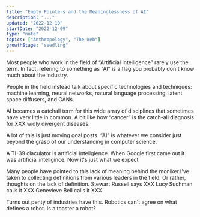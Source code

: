 ```yaml
---
title: "Empty Pointers and the Meaninglessness of AI"
description: "..."
updated: "2022-12-10"
startDate: "2022-12-09"
type: "note"
topics: ["Anthropology", "The Web"]
growthStage: "seedling"
---
```


Most people who work in the field of “Artificial Intelligence” rarely use the term. In fact, refering to something as “AI” is a flag you probably don't know much about the industry.

People in the field instead talk about specific technologies and techniques: machine learning, neural networks, natural language processing, latent space diffusers, and GANs.

AI becames a catchall term for this wide array of disciplines that sometimes have very little in common. A bit like how “cancer” is the catch-all diagnosis for XXX widly divergent diseases.

A lot of this is just moving goal posts. “AI” is whatever we consider just beyond the grasp of our understanding in computer science.

A TI-39 claculator is artificial intellgience. When Google first came out it was artificial intellgince. Now it's just what we expect

Many people have pointed to this lack of meaning behind the moniker.I've taken to collecting definitions from various leaders in the field. Or rather, thoughts on the lack of definition. Stewart Russell says XXX
Lucy Suchman calls it XXX
Genevieve Bell calls it XXX

Turns out penty of industries have this. Robotics can't agree on what defines a robot. Is a toaster a robot?
